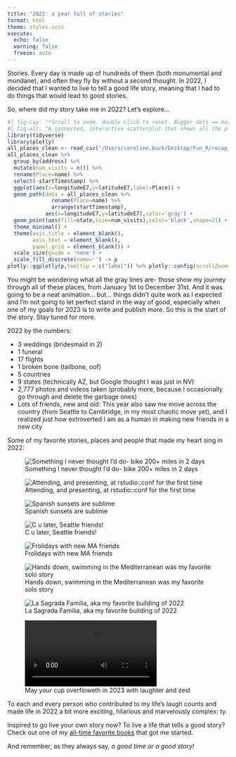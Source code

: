 ```yaml
---
title: "2022: a year full of stories"
format: html
theme: styles.scss
execute:
  echo: false
  warning: false
  freeze: auto 
---
```

::: {.column-page}

Stories. Every day is made up of hundreds of them (both monumental and mundane), and often they fly by without a second thought. In 2022, I decided that I wanted to live to tell a good life story, meaning that I had to do things that would lead to good stories. 

So, where did my story take me in 2022? Let's explore...

```r
#| fig-cap: "*Scroll to zoom, double click to reset. Bigger dots == more visits.*"
#| fig-alt: "A connected, interactive scatterplot that shows all the places Caro visited in 2022."
library(tidyverse)
library(plotly)
all_places_clean <- read_csv('/Users/caroline.buck/Desktop/Fun_R/recap_2022/all_places_clean.csv')
all_places_clean %>%
  group_by(address) %>%
  mutate(num_visits = n()) %>%
  rename(Place=name) %>%
  select(-startTimestamp) %>%
  ggplot(aes(x=longitudeE7,y=latitudeE7,label=Place)) +
  geom_path(data = all_places_clean %>% 
              rename(Place=name) %>%
              arrange(startTimestamp),
            aes(x=longitudeE7,y=latitudeE7),color='gray') +
  geom_point(aes(fill=state,size=num_visits),color='black',shape=21) +
  theme_minimal() +
  theme(axis.title = element_blank(),
        axis.text = element_blank(),
        panel.grid = element_blank()) +
  scale_size(guide = 'none') +
  scale_fill_discrete(name='') -> p
plotly::ggplotly(p,tooltip = c("label")) %>% plotly::config(scrollZoom=TRUE)
```
:::

You might be wondering what all the gray lines are- those show my journey through all of these places, from January 1st to December 31st. And it was going to be a neat animation... but... things didn't quite work as I expected and I'm not going to let perfect stand in the way of good, especially when one of my goals for 2023 is to write and publish more. So this is the start of the story. Stay tuned for more. 

2022 by the numbers:

* 3 weddings (bridesmaid in 2)
* 1 funeral
* 17 flights
* 1 broken bone (tailbone, oof)
* 5 countries
* 9 states (technically AZ, but Google thought I was just in NV)
* 2,777 photos and videos taken (probably more, because I occasionally go through and delete the garbage ones)
* Lots of friends, new and old: This year also saw me move across the country (from Seattle to Cambridge, in my most chaotic move yet), and I realized just how extroverted I am as a human in making new friends in a new city


Some of my favorite stories, places and people that made my heart sing in 2022:

::: {layout="[[1,1], [1], [1,1], [1,1,1]]"}
![[Something I never thought I'd do- bike 200+ miles in 2 days]{.portfolio}](posts/imgs/2022_recap/stp.jpg){fig-alt="4 young adults, 1 woman and 3 men, posing with their bikes after a long bike ride."}

![[Attending, and presenting, at rstudio::conf for the first time]{.portfolio}](posts/imgs/2022_recap/rconf.jpg){fig-alt="young woman standing in front of backdrop covered with R package hex logos. She looks very excited to be there."}

![[Spanish sunsets are sublime]{.portfolio}](posts/imgs/2022_recap/sagaro.jpg){fig-alt="Panoramic sunset view of the water and beach in S'Agaro Spain"}

![[C u later, Seattle friends!]{.portfolio}](posts/imgs/2022_recap/culater.jpg){fig-alt="Silly group photo of lots of friends"}

![[Frolidays with new MA friends]{.portfolio}](posts/imgs/2022_recap/frolidays.jpg){fig-alt="Silly group photo of lots of friends"}

![[Hands down, swimming in the Mediterranean was my favorite solo story]{.portfolio}](posts/imgs/2022_recap/sea.jpg){fig-alt="A picture of blue-grean Mediterranean sea, with rocks and plants in an inlet"}

![[La Sagrada Familia, aka my favorite building of 2022]{.portfolio}](posts/imgs/2022_recap/sagrada.jpg){fig-alt="Picture of interior of La Sagrada Familia, with soaring ceilings and light streaming in through colored stained glass windows."}

![[May your cup overfloweth in 2023 with laughter and zest]{.portfolio}](posts/imgs/2022_recap/ice.mp4){fig-alt="video of woman pouring & spilling ice over a full glass"}
:::

To each and every person who contributed to my life's laugh counts and made life in 2022 a bit more exciting, hilarious and marvelously complex: ty. 

Inspired to go live your own story now? To live a life that tells a good story? Check out one of my [all-time favorite books](https://www.goodreads.com/book/show/1999475.A_Million_Miles_in_a_Thousand_Years) that got me started.

And remember, as they always say, *a good time or a good story!*